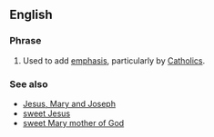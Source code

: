 ==English==

===Phrase===
{{head|en|phrase}}

# {{idiomatic}} Used to add [[emphasis]], particularly by [[Catholics]].

===See also===
* [[Jesus, Mary and Joseph]]
* [[sweet Jesus]]
* [[sweet Mary mother of God]]